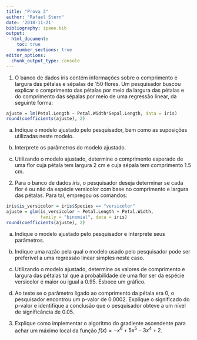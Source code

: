 ```yaml
---
title: "Prova 3"
author: "Rafael Stern"
date: '2018-11-21'
bibliography: ipaee.bib
output: 
  html_document:
    toc: true
    number_sections: true
editor_options: 
  chunk_output_type: console
---
```


1. O banco de dados iris contém informações sobre
o comprimento e largura das pétalas e sépalas de 150 flores.
Um pesquisador buscou explicar o comprimento das pétalas por
meio da largura das pétalas e do comprimento das sépalas por
meio de uma regressão linear, da seguinte forma:

```r
ajuste = lm(Petal.Length ~ Petal.Width*Sepal.Length, data = iris)
round(coefficients(ajuste), 2)
```

  a. Indique o modelo ajustado pelo pesquisador,
  bem como as suposições utilizadas neste modelo.

  b. Interprete os parâmetros do modelo ajustado.
  
  c. Utilizando o modelo ajustado, determine
  o comprimento esperado de uma flor cuja pétala
  tem largura 2 cm e cuja sépala tem comprimento 1.5 cm.

2. Para o banco de dados *iris*, o pesquisador deseja
determinar se cada flor é ou não da espécie versicolor com 
base no comprimento e largura das pétalas.
Para tal, empregou os comandos:

```r
iris$is_versicolor = iris$Species == "versicolor"
ajuste = glm(is_versicolor ~ Petal.Length + Petal.Width,
             family = "binomial", data = iris)
round(coefficients(ajuste), 2)
```

  a. Indique o modelo ajustado pelo pesquisador e
  interprete seus parâmetros.

  b. Indique uma razão pela qual o modelo usado pelo pesquisador
  pode ser preferível a uma regressão linear simples neste caso.

  c. Utilizando o modelo ajustado, determine os valores de
  comprimento e largura das pétalas tal que 
  a probabilidade de uma flor ser da espécie versicolor é
  maior ou igual a $0.95$.
  Esboce um gráfico.
  
  d. Ao teste se o parâmetro ligado ao comprimento da pétala era $0$,
  o pesquisador encontrou um p-valor de $0.0002$.
  Explique o significado do p-valor e
  identifique a conclusão que o pesquisador obteve
  a um nível de significância de $0.05$.

3. Explique como implementar o algoritmo do
gradiente ascendente para achar um máximo local da função
$f(x) = -x^6 + 5x^5 - 3x^4 + 2$.
